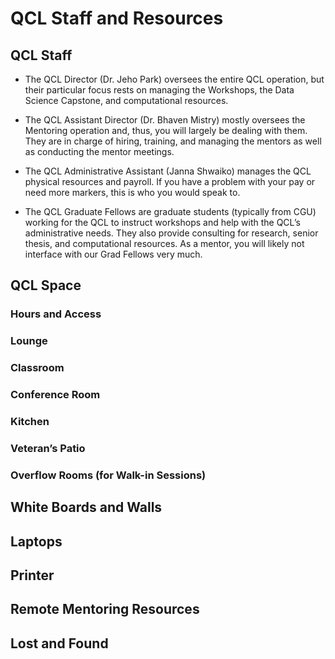 # QCL Staff and Resources

## QCL Staff

- The QCL Director (Dr. Jeho Park) oversees the entire QCL operation, but their particular focus rests on managing the Workshops, the Data Science Capstone, and computational resources.

- The QCL Assistant Director (Dr. Bhaven Mistry) mostly oversees the Mentoring operation and, thus, you will largely be dealing with them. They are in charge of hiring, training, and managing the mentors as well as conducting the mentor meetings.

- The QCL Administrative Assistant (Janna Shwaiko) manages the QCL physical resources and payroll. If you have a problem with your pay or need more markers, this is who you would speak to.

- The QCL Graduate Fellows are graduate students (typically from CGU) working for the QCL to instruct workshops and help with the QCL's administrative needs. They also provide consulting for research, senior thesis, and computational resources. As a mentor, you will likely not interface with our Grad Fellows very much.

## QCL Space

### Hours and Access

### Lounge

### Classroom

### Conference Room

### Kitchen

### Veteran's Patio

### Overflow Rooms (for Walk-in Sessions)

## White Boards and Walls

## Laptops

## Printer

## Remote Mentoring Resources

## Lost and Found